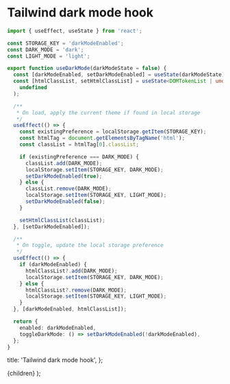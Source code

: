 # Tailwind dark mode hook

```ts
import { useEffect, useState } from 'react';

const STORAGE_KEY = 'darkModeEnabled';
const DARK_MODE = 'dark';
const LIGHT_MODE = 'light';

export function useDarkMode(darkModeState = false) {
  const [darkModeEnabled, setDarkModeEnabled] = useState(darkModeState);
  const [htmlClassList, setHtmlClassList] = useState<DOMTokenList | undefined>(
    undefined
  );

  /**
   * On load, apply the current theme if found in local storage
   */
  useEffect(() => {
    const existingPreference = localStorage.getItem(STORAGE_KEY);
    const htmlTag = document.getElementsByTagName('html');
    const classList = htmlTag[0].classList;

    if (existingPreference === DARK_MODE) {
      classList.add(DARK_MODE);
      localStorage.setItem(STORAGE_KEY, DARK_MODE);
      setDarkModeEnabled(true);
    } else {
      classList.remove(DARK_MODE);
      localStorage.setItem(STORAGE_KEY, LIGHT_MODE);
      setDarkModeEnabled(false);
    }

    setHtmlClassList(classList);
  }, [setDarkModeEnabled]);

  /**
   * On toggle, update the local storage preference
   */
  useEffect(() => {
    if (darkModeEnabled) {
      htmlClassList?.add(DARK_MODE);
      localStorage.setItem(STORAGE_KEY, DARK_MODE);
    } else {
      htmlClassList?.remove(DARK_MODE);
      localStorage.setItem(STORAGE_KEY, LIGHT_MODE);
    }
  }, [darkModeEnabled, htmlClassList]);

  return {
    enabled: darkModeEnabled,
    toggleDarkMode: () => setDarkModeEnabled(!darkModeEnabled),
  };
}
```

  title: 'Tailwind dark mode hook',
};


  <CodeSnippetLayout meta={meta}>{children}</CodeSnippetLayout>
);
